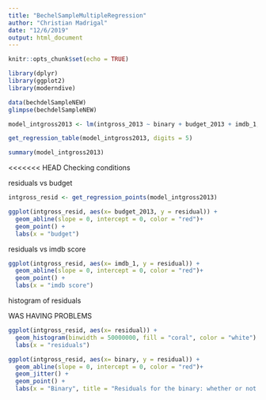 ```yaml
---
title: "BechelSampleMultipleRegression"
author: "Christian Madrigal"
date: "12/6/2019"
output: html_document
---
```


```r
knitr::opts_chunk$set(echo = TRUE)
```

```r
library(dplyr)
library(ggplot2)
library(moderndive)
```

```r
data(bechdelSampleNEW)
glimpse(bechdelSampleNEW)
```

```r
model_intgross2013 <- lm(intgross_2013 ~ binary + budget_2013 + imdb_1, data = bechdelSampleNEW)

get_regression_table(model_intgross2013, digits = 5) 
```

```r
summary(model_intgross2013)
```


<<<<<<< HEAD
Checking conditions

residuals vs budget


```r
intgross_resid <- get_regression_points(model_intgross2013)
```

```r
ggplot(intgross_resid, aes(x= budget_2013, y = residual)) + 
  geom_abline(slope = 0, intercept = 0, color = "red")+ 
  geom_point() + 
  labs(x = "budget")
```


residuals vs imdb score

```r
ggplot(intgross_resid, aes(x= imdb_1, y = residual)) + 
  geom_abline(slope = 0, intercept = 0, color = "red")+ 
  geom_point() + 
  labs(x = "imdb score")
```

histogram of residuals

WAS HAVING PROBLEMS

```r
ggplot(intgross_resid, aes(x= residual)) + 
  geom_histogram(binwidth = 50000000, fill = "coral", color = "white") + 
  labs(x = "residuals")
```


```r
ggplot(intgross_resid, aes(x= binary, y = residual)) + 
  geom_abline(slope = 0, intercept = 0, color = "red")+ 
  geom_jitter() +
  geom_point() + 
  labs(x = "Binary", title = "Residuals for the binary: whether or not the movie passed the bechdel test")
```



